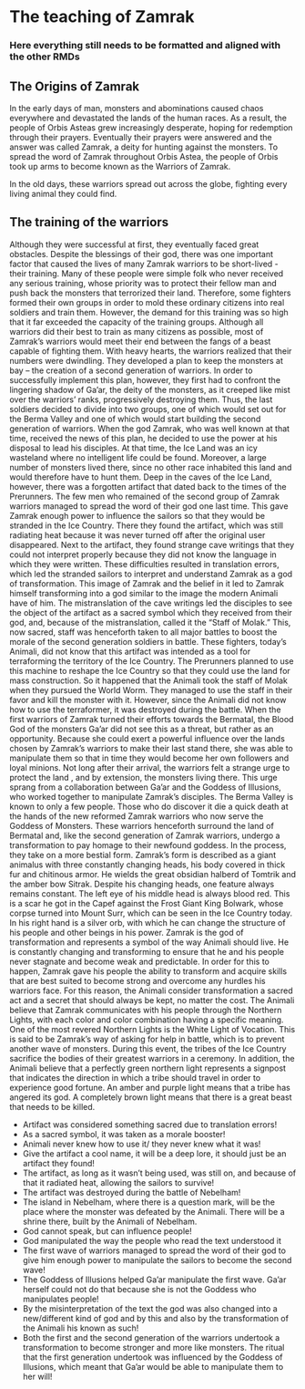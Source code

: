 # The teaching of Zamrak


### Here everything still needs to be formatted and aligned with the other RMDs

## The Origins of Zamrak
In the early days of man, monsters and abominations caused chaos everywhere and devastated the lands of the human races.
As a result, the people of Orbis Asteas grew increasingly desperate, hoping for redemption through their prayers.
Eventually their prayers were answered and the answer was called Zamrak, a deity for hunting against the monsters.
To spread the word of Zamrak throughout Orbis Astea, the people of Orbis took up arms to become known as the Warriors of Zamrak.

In the old days, these warriors spread out across the globe, fighting every living animal they could find.

## The training of the warriors

Although they were successful at first, they eventually faced great obstacles.
Despite the blessings of their god, there was one important factor that caused the lives of many Zamrak warriors to be short-lived - their training.
Many of these people were simple folk who never received any serious training, whose priority was to protect their fellow man and push back the monsters that terrorized their land.
Therefore, some fighters formed their own groups in order to mold these ordinary citizens into real soldiers and train them.
However, the demand for this training was so high that it far exceeded the capacity of the training groups.
Although all warriors did their best to train as many citizens as possible, most of Zamrak's warriors would meet their end between the fangs of a beast capable of fighting them.
With heavy hearts, the warriors realized that their numbers were dwindling.
They developed a plan to keep the monsters at bay -- the creation of a second generation of warriors.
In order to successfully implement this plan, however, they first had to confront the lingering shadow of Ga'ar, the deity of the monsters, as it creeped like mist over the warriors' ranks, progressively destroying them.
Thus, the last soldiers decided to divide into two groups, one of which would set out for the Berma Valley and one of which would start building the second generation of warriors.
When the god Zamrak, who was well known at that time, received the news of this plan, he decided to use the power at his disposal to lead his disciples.
At that time, the Ice Land was an icy wasteland where no intelligent life could be found.
Moreover, a large number of monsters lived there, since no other race inhabited this land and would therefore have to hunt them.
Deep in the caves of the Ice Land, however, there was a forgotten artifact that dated back to the times of the Prerunners.
The few men who remained of the second group of Zamrak warriors managed to spread the word of their god one last time.
This gave Zamrak enough power to influence the sailors so that they would be stranded in the Ice Country.
There they found the artifact, which was still radiating heat because it was never turned off after the original user disappeared.
Next to the artifact, they found strange cave writings that they could not interpret properly because they did not know the language in which they were written.
These difficulties resulted in translation errors, which led the stranded sailors to interpret and understand Zamrak as a god of transformation.
This image of Zamrak and the belief in it led to Zamrak himself transforming into a god similar to the image the modern Animali have of him.
The mistranslation of the cave writings led the disciples to see the object of the artifact as a sacred symbol which they received from their god, and, because of the mistranslation, called it the "Staff of Molak." This, now sacred, staff was henceforth taken to all major battles to boost the morale of the second generation soldiers in battle. These fighters, today's Animali, did not know that this artifact was intended as a tool for terraforming the territory of the Ice Country. The Prerunners planned to use this machine to reshape the Ice Country so that they could use the land for mass construction. So it happened that the Animali took the staff of Molak when they pursued the World Worm. They managed to use the staff in their favor and kill the monster with it. However, since the Animali did not know how to use the terraformer, it was destroyed during the battle. When the first warriors of Zamrak turned their efforts towards the Bermatal, the Blood God of the monsters Ga'ar did not see this as a threat, but rather as an opportunity. Because she could exert a powerful influence over the lands chosen by Zamrak's warriors to make their last stand there, she was able to manipulate them so that in time they would become her own followers and loyal minions. Not long after their arrival, the warriors felt a strange urge to protect the land , and by extension, the monsters living there. This urge sprang from a collaboration between Ga'ar and the Goddess of Illusions, who worked together to manipulate Zamrak's disciples. The Berma Valley is known to only a few people. Those who do discover it die a quick death at the hands of the new reformed Zamrak warriors who now serve the Goddess of Monsters. These warriors henceforth surround the land of Bermatal and, like the second generation of Zamrak warriors, undergo a transformation to pay homage to their newfound goddess. In the process, they take on a more bestial form. Zamrak's form is described as a giant animalus with three constantly changing heads, his body covered in thick fur and chitinous armor. He wields the great obsidian halberd of Tomtrik and the amber bow Sitrak. Despite his changing heads, one feature always remains constant. The left eye of his middle head is always blood red. This is a scar he got in the Capef against the Frost Giant King Bolwark, whose corpse turned into Mount Surr, which can be seen in the Ice Country today. In his right hand is a silver orb, with which he can change the structure of his people and other beings in his power. Zamrak is the god of transformation and represents a symbol of the way Animali should live. He is constantly changing and transforming to ensure that he and his people never stagnate and become weak and predictable. In order for this to happen, Zamrak gave his people the ability to transform and acquire skills that are best suited to become strong and overcome any hurdles his warriors face. For this reason, the Animali consider transformation a sacred act and a secret that should always be kept, no matter the cost. The Animali believe that Zamrak communicates with his people through the Northern Lights, with each color and color combination having a specific meaning. One of the most revered Northern Lights is the White Light of Vocation. This is said to be Zamrak's way of asking for help in battle, which is to prevent another wave of monsters. During this event, the tribes of the Ice Country sacrifice the bodies of their greatest warriors in a ceremony. In addition, the Animali believe that a perfectly green northern light represents a signpost that indicates the direction in which a tribe should travel in order to experience good fortune. An amber and purple light means that a tribe has angered its god. A completely brown light means that there is a great beast that needs to be killed.

-   Artifact was considered something sacred due to translation errors!
-   As a sacred symbol, it was taken as a morale booster!
-   Animali never knew how to use it/ they never knew what it was!
-   Give the artifact a cool name, it will be a deep lore, it should just be an artifact they found!
-   The artifact, as long as it wasn't being used, was still on, and because of that it radiated heat, allowing the sailors to survive!
-   The artifact was destroyed during the battle of Nebelham!
-   The island in Nebelham, where there is a question mark, will be the place where the monster was defeated by the Animali. There will be a shrine there, built by the Animali of Nebelham.
-   God cannot speak, but can influence people!
-   God manipulated the way the people who read the text understood it
-   The first wave of warriors managed to spread the word of their god to give him enough power to manipulate the sailors to become the second wave!
-   The Goddess of Illusions helped Ga'ar manipulate the first wave. Ga'ar herself could not do that because she is not the Goddess who manipulates people!
-   By the misinterpretation of the text the god was also changed into a new/different kind of god and by this and also by the transformation of the Animali his known as such!
-   Both the first and the second generation of the warriors undertook a transformation to become stronger and more like monsters. The ritual that the first generation undertook was influenced by the Goddess of Illusions, which meant that Ga'ar would be able to manipulate them to her will!
